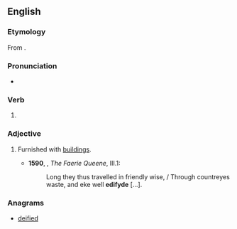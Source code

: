 ==English==

===Etymology===
From {{suffix|edify|ed|lang=en}}.

===Pronunciation===
* {{IPA|/ˈɛdɪfaɪd/|lang=en}}

===Verb===
{{head|en|verb form}}

# {{en-past of|edify}}

===Adjective===
{{en-adj}}

# {{lb|en|obsolete}} Furnished with [[building]]s.
#* '''1590''', {{w|Edmund Spenser}}, ''The Faerie Queene'', III.1:
#*: Long they thus travelled in friendly wise, / Through countreyes waste, and eke well '''edifyde''' [...].

===Anagrams===
* [[deified#English|deified]]